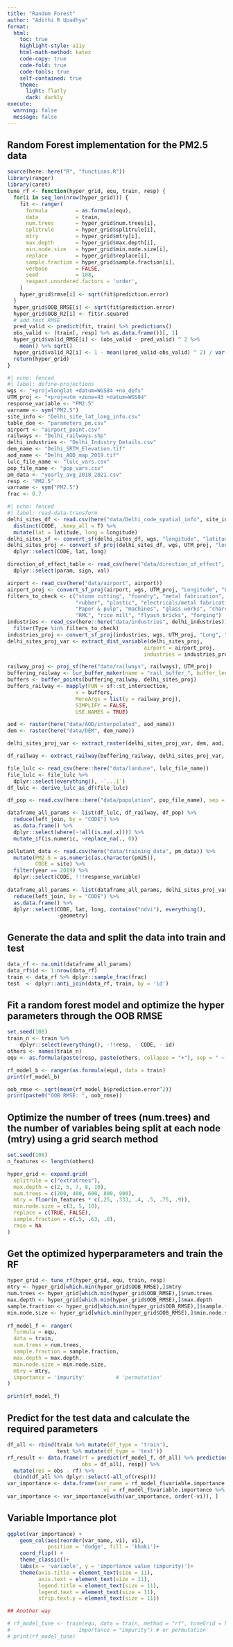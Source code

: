 ```yaml
---
title: "Random Forest"
author: "Adithi R Upadhya"
format:
  html:
    toc: true
    highlight-style: a11y
    html-math-method: katex
    code-copy: true
    code-fold: true
    code-tools: true
    self-contained: true
    theme:
      light: flatly
      dark: darkly
execute:
  warning: false
  message: false
---
```


## Random Forest implementation for the PM2.5 data


```r
source(here::here("R", "functions.R"))
library(ranger)
library(caret)
tune_rf <- function(hyper_grid, equ, train, resp) {
  for(i in seq_len(nrow(hyper_grid))) {
    fit <- ranger(
      formula         = as.formula(equ), 
      data            = train, 
      num.trees       = hyper_grid$num.trees[i],
      splitrule       = hyper_grid$splitrule[i],
      mtry            = hyper_grid$mtry[i],
      max.depth       = hyper_grid$max.depth[i],
      min.node.size   = hyper_grid$min.node.size[i],
      replace         = hyper_grid$replace[i],
      sample.fraction = hyper_grid$sample.fraction[i],
      verbose         = FALSE,
      seed            = 108,
      respect.unordered.factors = 'order',
    )
    hyper_grid$rmse[i] <- sqrt(fit$prediction.error)
  }
  hyper_grid$OOB_RMSE[i] <- sqrt(fit$prediction.error)   
  hyper_grid$OOB_R2[i] <- fit$r.squared
  # add test RMSE
  pred_valid <- predict(fit, train) %>% predictions()
  obs_valid <- (train[, resp] %>% as.data.frame())[, 1]
  hyper_grid$valid_RMSE[i] <- (obs_valid - pred_valid) ^ 2 %>%
    mean() %>% sqrt()
  hyper_grid$valid_R2[i] <- 1 - mean((pred_valid-obs_valid) ^ 2) / var(obs_valid)
  return(hyper_grid)
}
```

```r
#| echo: fenced
#| label: define-projections
wgs <- "+proj=longlat +datum=WGS84 +no_defs"
UTM_proj <- "+proj=utm +zone=43 +datum=WGS84" 
response_variable <- "PM2.5"
varname <- sym("PM2.5")
site_info <- "Delhi_site_lat_long_info.csv"
table_doe <- "parameters_pm.csv"
airport <- "airport_point.csv"
railways <- "Delhi_railways.shp"
delhi_industries <- "Delhi_Industry_Details.csv"
dem_name <- "Delhi_SRTM_Elevation.tif"
aod_name <- "Delhi_AOD_map_2019.tif"
lulc_file_name <- "lulc_vars.csv"
pop_file_name <- "pop_vars.csv"
pm_data <- "yearly_avg_2018_2021.csv"
resp <- "PM2.5"
varname <- sym("PM2.5")
frac <- 0.7
```

```r
#| echo: fenced
#| label: read-data-transform
delhi_sites_df <- read.csv(here("data/Delhi_code_spatial_info", site_info)) %>% 
  distinct(CODE, .keep_all = T) %>% 
  mutate(lat = latitude, long = longitude)
delhi_sites_sf <- convert_sf(delhi_sites_df, wgs, "longitude", "latitude")
delhi_sites_proj <- convert_sf_proj(delhi_sites_df, wgs, UTM_proj, "longitude", "latitude") %>% 
  dplyr::select(CODE, lat, long)

direction_of_effect_table <- read_csv(here("data/direction_of_effect", table_doe)) %>% 
  dplyr::select(param, sign, val)

airport <- read_csv(here("data/airport", airport)) 
airport_proj <- convert_sf_proj(airport, wgs, UTM_proj, "Longitude", "Latitude")
filters_to_check <- c("stone cutting", "foundry", "metal fabrication",
                      "rubber", "plastic", "electricals/metal fabrication/moulds", 
                      "Paper & pulp", "machines", "glass works", "charcoal", 
                      "RMC", "rice mill", "flyash bricks", "forging")
industries <- read_csv(here::here("data/industries", delhi_industries)) %>% 
  filter(Type %in% filters_to_check)
industries_proj <- convert_sf_proj(industries, wgs, UTM_proj, "Long", "Lat")
delhi_sites_proj_var <- extract_dist_variable(delhi_sites_proj, 
                                            airport = airport_proj,
                                            industries = industries_proj)

railway_proj <- proj_sf(here("data/railways", railways), UTM_proj)
buffering_railway <- lur_buffer_maker(name = "rail_buffer_", buffer_len = c(500, 1000, 5000))
buffers <- buffer_points(buffering_railway, delhi_sites_proj)
buffers_railway <- mapply(FUN = sf::st_intersection,
                      x = buffers,
                      MoreArgs = list(y = railway_proj),
                      SIMPLIFY = FALSE, 
                      USE.NAMES = TRUE)

aod <- raster(here("data/AOD/interpolated", aod_name))
dem <- raster(here("data/DEM", dem_name))

delhi_sites_proj_var <- extract_raster(delhi_sites_proj_var, dem, aod, wgs, UTM_proj)

df_railway <- extract_railway(buffering_railway, delhi_sites_proj_var, railway_proj)

file_lulc <- read_csv(here::here("data/landuse", lulc_file_name))
file_lulc <- file_lulc %>% 
  dplyr::select(everything(), -`...1`) 
df_lulc <- derive_lulc_as_df(file_lulc)

df_pop <- read.csv(here::here("data/population", pop_file_name), sep = ",") 

dataframe_all_params <- list(df_lulc, df_railway, df_pop) %>% 
  reduce(left_join, by = "CODE") %>%
  as.data.frame() %>% 
  dplyr::select(where(~!all(is.na(.x)))) %>% 
  mutate_if(is.numeric, ~replace_na(., 0)) 

pollutant_data <- read.csv(here("data/training_data", pm_data)) %>% 
  mutate(PM2.5 = as.numeric(as.character(pm25)),
         CODE = site) %>% 
  filter(year == 2019) %>% 
  dplyr::select(CODE, !!!response_variable)
  
dataframe_all_params <- list(dataframe_all_params, delhi_sites_proj_var, pollutant_data) %>% 
  reduce(left_join, by = "CODE") %>%
  as.data.frame() %>% 
  dplyr::select(CODE, lat, long, contains("ndvi"), everything(), 
                -geometry) 
```


## Generate the data and split the data into train and test

```r
data_rf <- na.omit(dataframe_all_params)
data_rf$id <- 1:nrow(data_rf)
train <- data_rf %>% dplyr::sample_frac(frac) 
test  <- dplyr::anti_join(data_rf, train, by = 'id')
```

## Fit a random forest model and optimize the hyper parameters through the OOB RMSE

```r
set.seed(108)
train_n <- train %>% 
    dplyr::select(everything(), -!!resp, - CODE, - id)
others <- names(train_n)
equ <- as.formula(paste(resp, paste(others, collapse = "+"), sep = " ~ "))

rf_model_b <- ranger(as.formula(equ), data = train)
print(rf_model_b)

oob_rmse <- sqrt(mean(rf_model_b$prediction.error^2))
print(paste0("OOB RMSE: ", oob_rmse))
```

## Optimize the number of trees (num.trees) and the number of variables being split at each node (mtry) using a grid search method

```r
set.seed(108)
n_features <- length(others)

hyper_grid <- expand.grid(
  splitrule = c("extratrees"), 
  max.depth = c(2, 5, 7, 8, 10),
  num.trees = c(200, 400, 600, 800, 900), 
  mtry = floor(n_features * c(.25, .333, .4, .5, .75, .9)),
  min.node.size = c(3, 5, 10), 
  replace = c(TRUE, FALSE),                               
  sample.fraction = c(.5, .63, .8),                       
  rmse = NA                                               
)
```

## Get the optimized hyperparameters and train the RF

```r
hyper_grid <- tune_rf(hyper_grid, equ, train, resp)
mtry <- hyper_grid[which.min(hyper_grid$OOB_RMSE),]$mtry
num.trees <- hyper_grid[which.min(hyper_grid$OOB_RMSE),]$num.trees
max.depth <- hyper_grid[which.min(hyper_grid$OOB_RMSE),]$max.depth
sample.fraction <- hyper_grid[which.min(hyper_grid$OOB_RMSE),]$sample.fraction
min.node.size <- hyper_grid[which.min(hyper_grid$OOB_RMSE),]$min.node.size
  
rf_model_f <- ranger(
  formula = equ,
  data = train,
  num.trees = num.trees,
  sample.fraction = sample.fraction,
  max.depth = max.depth,
  min.node.size = min.node.size,
  mtry = mtry,
  importance = 'impurity'          # 'permutation'
)

print(rf_model_f)
```

## Predict for the test data and calculate the required parameters

```r
df_all <- rbind(train %>% mutate(df_type = 'train'), 
                test %>% mutate(df_type = 'test'))
rf_result <- data.frame(rf = predict(rf_model_f, df_all) %>% predictions(),
                        obs = df_all[, resp]) %>% 
  mutate(res = obs - rf) %>% 
  cbind(df_all %>% dplyr::select(-all_of(resp)))
var_importance <- data.frame(var_name = rf_model_f$variable.importance %>% names, 
                               vi = rf_model_f$variable.importance %>% as.numeric())
var_importance <- var_importance[with(var_importance, order(-vi)), ]
```

## Variable Importance plot  

```r
ggplot(var_importance) +
    geom_col(aes(reorder(var_name, vi), vi),
             position = 'dodge', fill = 'khaki')+
    coord_flip() +
    theme_classic()+
    labs(x = 'variable', y = 'importance value (impurity)')+
    theme(axis.title = element_text(size = 11),
          axis.text = element_text(size = 11),
          legend.title = element_text(size = 11),
          legend.text = element_text(size = 11),
          strip.text.y = element_text(size = 11))
```


```r
## Another way 

# rf_model_tune <- train(equ, data = train, method = "rf", tuneGrid = hyper_grid, trControl = trainControl(method = "cv", number = 5),
#                      importance = "impurity") # or permutation
# print(rf_model_tune)
```

